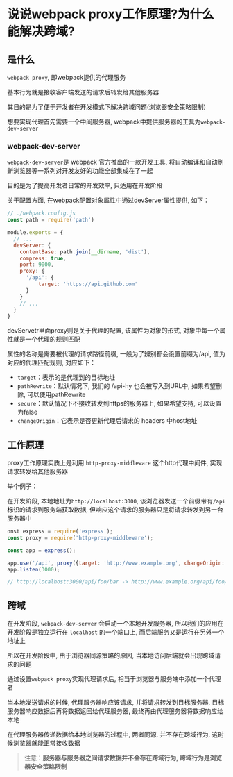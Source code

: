 # 说说webpack proxy工作原理?为什么能解决跨域?

## 是什么

`webpack proxy`, 即webpack提供的代理服务

基本行为就是接收客户端发送的请求后转发给其他服务器

其目的是为了便于开发者在开发模式下解决跨域问题(浏览器安全策略限制)

想要实现代理首先需要一个中间服务器, webpack中提供服务器的工具为`webpack-dev-server`

### webpack-dev-server

`webpack-dev-server`是 webpack 官方推出的一款开发工具, 将自动编译和自动刷新浏览器等一系列对开发友好的功能全部集成在了一起

目的是为了提高开发者日常的开发效率, 只适用在开发阶段

关于配置方面, 在webpack配置对象属性中通过devServer属性提供, 如下：

```js showLineNumbers copy
// ./webpack.config.js
const path = require('path')

module.exports = {
  // ...
  devServer: {
    contentBase: path.join(__dirname, 'dist'),
    compress: true,
    port: 9000,
    proxy: {
      '/api': {
          target: 'https://api.github.com'
      }
    }
    // ...
  }
}
```

devServetr里面proxy则是关于代理的配置, 该属性为对象的形式, 对象中每一个属性就是一个代理的规则匹配

属性的名称是需要被代理的请求路径前缀, 一般为了辨别都会设置前缀为/api, 值为对应的代理匹配规则, 对应如下：

- `target`：表示的是代理到的目标地址
- `pathRewrite`：默认情况下, 我们的 /api-hy 也会被写入到URL中, 如果希望删除, 可以使用pathRewrite
- `secure`：默认情况下不接收转发到https的服务器上, 如果希望支持, 可以设置为false
- `changeOrigin`：它表示是否更新代理后请求的 headers 中host地址

## 工作原理

proxy工作原理实质上是利用 `http-proxy-middleware` 这个http代理中间件, 实现请求转发给其他服务器

举个例子：

在开发阶段, 本地地址为`http://localhost:3000`, 该浏览器发送一个前缀带有`/api`标识的请求到服务端获取数据, 但响应这个请求的服务器只是将请求转发到另一台服务器中

```js showLineNumbers copy
onst express = require('express');
const proxy = require('http-proxy-middleware');

const app = express();

app.use('/api', proxy({target: 'http://www.example.org', changeOrigin: true}));
app.listen(3000);

// http://localhost:3000/api/foo/bar -> http://www.example.org/api/foo/bar
```

## 跨域

在开发阶段, `webpack-dev-server` 会启动一个本地开发服务器, 所以我们的应用在开发阶段是独立运行在 `localhost` 的一个端口上, 而后端服务又是运行在另外一个地址上

所以在开发阶段中, 由于浏览器同源策略的原因, 当本地访问后端就会出现跨域请求的问题

通过设置`webpack proxy`实现代理请求后, 相当于浏览器与服务端中添加一个代理者

当本地发送请求的时候, 代理服务器响应该请求, 并将请求转发到目标服务器, 目标服务器响应数据后再将数据返回给代理服务器, 最终再由代理服务器将数据响应给本地

在代理服务器传递数据给本地浏览器的过程中, 两者同源, 并不存在跨域行为, 这时候浏览器就能正常接收数据

>注意：**服务器与服务器之间请求数据并不会存在跨域行为, 跨域行为是浏览器安全策略限制**
